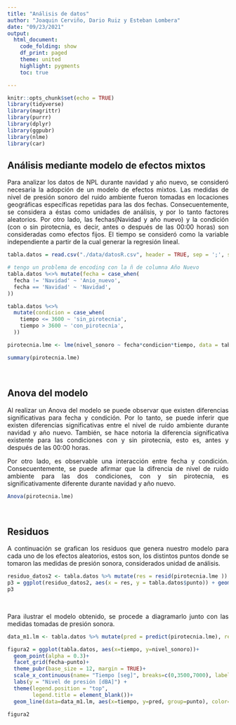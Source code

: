 ```yaml
---
title: "Análisis de datos"
author: "Joaquin Cerviño, Dario Ruiz y Esteban Lombera"
date: "09/23/2021"
output:
  html_document:
    code_folding: show
    df_print: paged
    theme: united
    highlight: pygments
    toc: true

---
```


```r
knitr::opts_chunk$set(echo = TRUE)
library(tidyverse)
library(magrittr)
library(purrr)
library(dplyr)
library(ggpubr)
library(nlme)
library(car)
```

## Análisis mediante modelo de efectos mixtos
<style>
body {
text-align: justify}
</style>
Para analizar los datos de NPL durante navidad y año nuevo, se consideró necesaria la adopción de un modelo de efectos mixtos.
Las medidas de nivel de presión sonoro del ruido ambiente fueron tomadas en locaciones geográficas específicas repetidas para las dos fechas. Consecuentemente, se considera a éstas como unidades de análisis, y por lo tanto factores aleatorios.
Por otro lado, las fechas(Navidad y año nuevo) y la condición (con o sin pirotecnia, es decir, antes o después de las 00:00 horas) son consideradas como efectos fijos.
El tiempo se consideró como la variable independiente a partir de la cual generar la regresión lineal.
<style>
.html-widget {
    margin: auto;
}
</style>
```r
tabla.datos = read.csv("./data/datosR.csv", header = TRUE, sep = ';', stringsAsFactors = TRUE)

# tengo un problema de encoding con la ñ de columna Año Nuevo
tabla.datos %<>% mutate(fecha = case_when(
  fecha != 'Navidad' ~ 'Anio_nuevo',
  fecha == 'Navidad' ~ 'Navidad',
))

tabla.datos %<>%
  mutate(condicion = case_when(
    tiempo <= 3600 ~ 'sin_pirotecnia',
    tiempo > 3600 ~ 'con_pirotecnia',
  ))

pirotecnia.lme <- lme(nivel_sonoro ~ fecha*condicion*tiempo, data = tabla.datos, random = ~ 1|punto)

summary(pirotecnia.lme)

```
<br />
<style>
body {
text-align: justify}
</style>
## Anova del modelo
Al realizar un Anova del modelo se puede observar que existen diferencias significativas para fecha y condición. Por lo tanto, se puede inferir que existen diferencias significativas entre el nivel de ruido ambiente durante navidad y año nuevo. También, se hace notoria la diferencia significativa existente para las condiciones con y sin pirotecnia, esto es, antes y después de las 00:00 horas.

Por otro lado, es observable una interacción entre fecha y condición. Consecuentemente, se puede afirmar que la difrencia de nivel de ruido ambiente para las dos condiciones, con y sin pirotecnia, es significativamente diferente durante navidad y año nuevo.
<br />
```r
Anova(pirotecnia.lme)

```
<br />
<style>
body {
text-align: justify}
</style>
## Residuos
A continuación se grafican los residuos que genera nuestro modelo para cada uno de los efectos aleatorios, estos son, los distintos puntos donde se tomaron las medidas de presión sonora, considerados unidad de análisis.
<br />
```r
residuo_datos2 <- tabla.datos %>% mutate(res = resid(pirotecnia.lme )) %>% tibble()
p3 = ggplot(residuo_datos2, aes(x = res, y = tabla.datos$punto)) + geom_boxplot()
p3

```

<br />
<style>
body {
text-align: justify}
</style>
Para ilustrar el modelo obtenido, se procede a diagramarlo junto con las medidas tomadas de presión sonora.
<br />
```r

data_m1.lm <- tabla.datos %>% mutate(pred = predict(pirotecnia.lme), res = resid(pirotecnia.lme))

figura2 = ggplot(tabla.datos, aes(x=tiempo, y=nivel_sonoro))+
  geom_point(alpha = 0.3)+
  facet_grid(fecha~punto)+
  theme_pubr(base_size = 12, margin = TRUE)+
  scale_x_continuous(name= "Tiempo [seg]", breaks=c(0,3500,7000), labels=c("0","3k5","7k")) +
  labs(y = "Nivel de presión [dBA]") +
  theme(legend.position = "top",
        legend.title = element_blank())+
  geom_line(data=data_m1.lm, aes(x=tiempo, y=pred, group=punto), color='white')

figura2
```